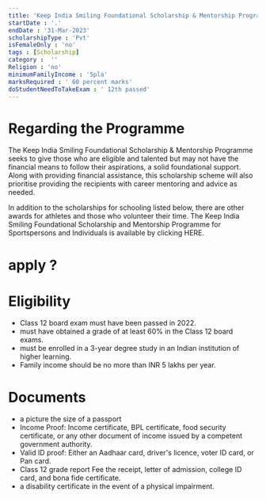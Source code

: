 ```yaml
---
title: 'Keep India Smiling Foundational Scholarship & Mentorship Programme for 3 Year Graduation 2022-23'
startDate : '.'
endDate : '31-Mar-2023'
scholarshipType : 'Pvt'
isFemaleOnly : 'no'
tags : [Scholarship]
category :  ''
Religion : 'no'
minimumFamilyIncome : '5pla'
marksRequired : ' 60 percent marks'
doStudentNeedToTakeExam : ' 12th passed'
---
```




# Regarding the Programme

The Keep India Smiling Foundational Scholarship & Mentorship Programme seeks to give those
who are eligible and talented but may not have the financial means to follow their aspirations, a solid foundational support. Along with providing financial assistance, 
this scholarship scheme will also prioritise providing the recipients with career mentoring and advice as needed.

In addition to the scholarships for schooling listed below, there are other awards for athletes and those who volunteer their time. The Keep India Smiling Foundational Scholarship and Mentorship Programme for Sportspersons and Individuals is available by clicking HERE.


# apply ?




# Eligibility
 - Class 12 board exam must have been passed in 2022.
 - must have obtained a grade of at least 60% in the Class 12 board exams.
 - must be enrolled in a 3-year degree study in an Indian institution of higher learning.
 - Family income should be no more than INR 5 lakhs per year.



# Documents
 - a picture the size of a passport
 - Income Proof: Income certificate, BPL certificate, food security certificate, or any other document of income issued by a competent government authority. 
 - Valid ID proof: Either an Aadhaar card, driver's licence, voter ID card, or Pan card.
 - Class 12 grade report Fee the receipt, letter of admission, college ID card, and bona fide certificate.
 - a disability certificate in the event of a physical impairment.



